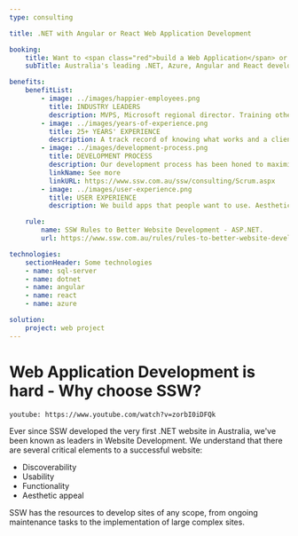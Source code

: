 ---
type: consulting

title: .NET with Angular or React Web Application Development 

booking:
    title: Want to <span class="red">build a Web Application</span> or API?
    subTitle: Australia's leading .NET, Azure, Angular and React developers

benefits:
    benefitList:
        - image: ../images/happier-employees.png
          title: INDUSTRY LEADERS
          description: MVPS, Microsoft regional director. Training other developers in technology and process.
        - image: ../images/years-of-experience.png
          title: 25+ YEARS' EXPERIENCE
          description: A track record of knowing what works and a client list ranging from small business all the way to the largest businesses in Australia.
        - image: ../images/development-process.png
          title: DEVELOPMENT PROCESS
          description: Our development process has been honed to maximise transparency while lowering risk.
          linkName: See more
          linkURL: https://www.ssw.com.au/ssw/consulting/Scrum.aspx
        - image: ../images/user-experience.png
          title: USER EXPERIENCE
          description: We build apps that people want to use. Aesthetics and navigation work hand in hand to increase user uptake.

    rule:
        name: SSW Rules to Better Website Development - ASP.NET.
        url: https://www.ssw.com.au/rules/rules-to-better-website-development-asp-net

technologies:
    sectionHeader: Some technologies
    - name: sql-server
    - name: dotnet 
    - name: angular
    - name: react
    - name: azure

solution:
    project: web project
---

# **Web Application Development** is hard - Why choose SSW?

`youtube: https://www.youtube.com/watch?v=zorbI0iDFQk`

Ever since SSW developed the very first .NET website in Australia, we've been known as leaders in Website Development. We understand that there are several critical elements to a successful website:

- Discoverability
- Usability
- Functionality
- Aesthetic appeal

SSW has the resources to develop sites of any scope, from ongoing maintenance tasks to the implementation of large complex sites.

<!-- maybe add a title here for Benefits list??? -->
